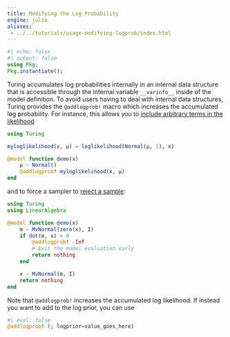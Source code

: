```yaml
---
title: Modifying the Log Probability
engine: julia
aliases:
 - ../../tutorials/usage-modifying-logprob/index.html
---
```


```julia
#| echo: false
#| output: false
using Pkg;
Pkg.instantiate();
```

Turing accumulates log probabilities internally in an internal data structure that is accessible through the internal variable `__varinfo__` inside of the model definition.
To avoid users having to deal with internal data structures, Turing provides the `@addlogprob!` macro which increases the accumulated log probability.
For instance, this allows you to
[include arbitrary terms in the likelihood](https://github.com/TuringLang/Turing.jl/issues/1332)

```julia
using Turing

myloglikelihood(x, μ) = loglikelihood(Normal(μ, 1), x)

@model function demo(x)
    μ ~ Normal()
    @addlogprob! myloglikelihood(x, μ)
end
```

and to force a sampler to [reject a sample](https://github.com/TuringLang/Turing.jl/issues/1328):

```julia
using Turing
using LinearAlgebra

@model function demo(x)
    m ~ MvNormal(zero(x), I)
    if dot(m, x) < 0
        @addlogprob! -Inf
        # Exit the model evaluation early
        return nothing
    end

    x ~ MvNormal(m, I)
    return nothing
end
```

Note that `@addlogprob!` increases the accumulated log likelihood.
If instead you want to add to the log prior, you can use

```julia
#| eval: false
@addlogprob! (; logprior=value_goes_here)
```
